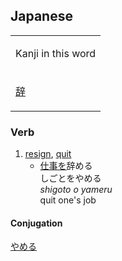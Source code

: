 ==Japanese==
[[Category:Japanese language|やめる]]
{| align="right" border="0" cellpadding="4" cellspacing="0" style="border:1px solid #aaaaaa; margin-left:5px; margin-right:10px; font-size:8pt; text-align:center;" rules="all" frame="box"
| colspan="4" bgcolor="#f9f9f9" | Kanji in this word
|- style="font-size:12pt;"
! [[辞]]
|}
===Verb===
{{t2verb|やめる|[[yameru]]}}
#[[resign]], [[quit]]
#*[[仕事]]を辞める<br>しごとをやめる<br>''shigoto o yameru''<br>quit one's job
====Conjugation====
{{ja-ichi|辞め|やめ|yame}}